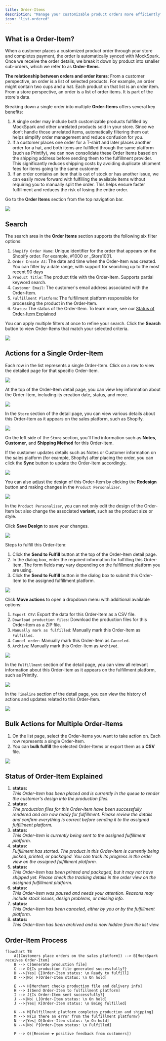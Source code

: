 ```yaml
---
title: Order-Items
description: "Manage your customizable product orders more efficiently"
icon: "list-ordered"
---
```



## What is a Order-Item?
When a customer places a customized product order through your store and completes payment, the order is automatically synced with MockSpark. Once we receive the order details, we break it down by product into smaller sub-orders, which we refer to as **Order-Items**.

<Tip>**The relationship between orders and order items**: From a customer perspective, an order is a list of selected products. For example, an order might contain two cups and a hat. Each product on that list is an order item. From a store perspective, an order is a list of order items. It is part of the store's data.</Tip>

Breaking down a single order into multiple **Order-Items** offers several key benefits:
1. A single order may include both customizable products fulfilled by MockSpark and other unrelated products sold in your store. Since we don’t handle those unrelated items, automatically filtering them out helps simplify order management and reduce confusion for you.
2. If a customer places one order for a T-shirt and later places another order for a hat, and both items are fulfilled through the same platform (such as Printify), we can now consolidate these Order Items based on the shipping address before sending them to the fulfillment provider. This significantly reduces shipping costs by avoiding duplicate shipment fees for items going to the same customer.
3. If an order contains an item that is out of stock or has another issue, we can easily move forward with fulfilling the available items without requiring you to manually split the order. This helps ensure faster fulfillment and reduces the risk of losing the entire order.

Go to the **Order Items** section from the top navigation bar.
<Frame>
  <img src="/images/order-items/order-items/PixPin_2025-05-27_16-24-58.png" />
</Frame>

## Search
The search area in the **Order Items** section supports the following six filter options:
1. `Shopify Order Name`: Unique identifier for the order that appears on the Shopify order. For example, #1000 or _Store1001.
2. `Order Create At`: The date and time when the Order-Item was created. You can filter by a date range, with support for searching up to the most recent 90 days
3. `Product Title`: The product title with the Order-Item. Supports partial keyword search.
4. `Customer Email`: The customer's email address associated with the Order-Item.
5. `Fulfillment Platform`: The fulfillment platform responsible for processing the product in the Order-Item.
6. `Status`: The status of the Order-Item. To learn more, see our [Status of Order-Item Explained](/chinese/order-items/order-items#status-of-order-item-explained)

You can apply multiple filters at once to refine your search. Click the **Search** button to view Order-Items that match your selected criteria.
<Frame>
  <img src="/images/order-items/order-items/PixPin_2025-05-27_16-27-00.png" />
</Frame>

## Actions for a Single Order-Item
Each row in the list represents a single Order-Item. Click on a row to view the detailed page for that specific Order-Item.
<Frame>
  <img src="/images/order-items/order-items/PixPin_2025-05-27_16-32-42.png" />
</Frame>

At the top of the Order-Item detail page, you can view key information about the Order-Item, including its creation date, status, and more.
<Frame>
  <img src="/images/order-items/order-items/PixPin_2025-05-27_16-53-58.png" />
</Frame>

In the `Store` section of the detail page, you can view various details about this Order-Item as it appears on the sales platform, such as Shopify.
<Frame>
  <img src="/images/order-items/order-items/PixPin_2025-05-27_16-54-47.png" />
</Frame>

On the left side of the `Store` section, you’ll find information such as **Notes**, **Customer**, and **Shipping Method** for this Order-Item.

If the customer updates details such as Notes or Customer information on the sales platform (for example, Shopify) after placing the order, you can click the **Sync** button to update the Order-Item accordingly.
<Frame>
  <img src="/images/order-items/order-items/PixPin_2025-05-27_16-56-53.png" />
</Frame>

You can also adjust the design of this Order-Item by clicking the **Redesign** button and making changes in the `Product Personalizer`.
<Frame>
  <img src="/images/order-items/order-items/PixPin_2025-05-27_16-58-53.png" />
</Frame>

In the `Product Personalizer`, you can not only edit the design of the Order-Item but also change the associated **variant**, such as the product size or style.

Click **Save Design** to save your changes.
<Frame>
  <img src="/images/order-items/order-items/PixPin_2025-05-27_17-00-24.png" />
</Frame>

Steps to fulfill this Order-Item:
1. Click the **Send to Fulfill** button at the top of the Order-Item detail page.
2. In the dialog box, enter the required information for fulfilling this Order-Item. The form fields may vary depending on the fulfillment platform you are using.
3. Click the **Send to Fulfill** button in the dialog box to submit this Order-Item to the assigned fulfillment platform.
<Frame>
  <img src="/images/order-items/order-items/PixPin_2025-05-27_17-02-14.png" />
</Frame>

Click **Move actions** to open a dropdown menu with additional available options:
1. `Export CSV`: Export the data for this Order-Item as a CSV file.
2. `Download production files`: Download the production files for this Order-Item as a ZIP file.
3. `Manually mark as fulfilled`: Manually mark this Order-Item as `Fulfilled`.
4. `Cancel order`: Manually mark this Order-Item as `Canceled`.
5. `Archive`: Manually mark this Order-Item as `Archived`.
<Frame>
  <img src="/images/order-items/order-items/PixPin_2025-05-27_17-03-23.png" />
</Frame>

In the `Fulfillment` section of the detail page, you can view all relevant information about this Order-Item as it appears on the fulfillment platform, such as Printify.
<Frame>
  <img src="/images/order-items/order-items/PixPin_2025-05-27_17-04-15.png" />
</Frame>

In the `Timeline` section of the detail page, you can view the history of actions and updates related to this Order-Item.
<Frame>
  <img src="/images/order-items/order-items/PixPin_2025-05-27_17-05-13.png" />
</Frame>

## Bulk Actions for Multiple Order-Items
1. On the list page, select the Order-Items you want to take action on. Each row represents a single Order-Item.
2. You can **bulk fulfill** the selected Order-Items or export them as a **CSV** file.
<Frame>
  <img src="/images/order-items/order-items/PixPin_2025-05-27_16-34-25.png" />
</Frame>

## Status of Order-Item Explained
1. **status:** <ColorText color="#3b82f6" text="Generating" /><br/>_This Order-Item has been placed and is currently in the queue to render the customer's design into the production files._
2. **status:** <ColorText color="#eab308" text="Ready to fulfill" /><br/>_The production files for this Order-Item have been successfully rendered and are now ready for fulfillment. Please review the details and confirm everything is correct before sending it to the assigned fulfillment platform._
3. **status:** <ColorText color="#3b82f6" text="Sending" /><br/>_This Order-Item is currently being sent to the assigned fulfillment platform._
4. **status:** <ColorText color="#3b82f6" text="Being fulfilled" /><br/>_Fulfillment has started. The product in this Order-Item is currently being picked, printed, or packaged. You can track its progress in the order view on the assigned fulfillment platform._
5. **status:** <ColorText color="#22c55e" text="Fulfilled" /><br/>_This Order-Item has been printed and packaged, but it may not have shipped yet. Please check the tracking details in the order view on the assigned fulfillment platform._
6. **status:** <ColorText color="#ef4444" text="On hold" /><br/>_This Order-Item was paused and needs your attention. Reasons may include stock issues, design problems, or missing info._
7. **status:** <ColorText color="#6b7280" text="Canceled" /><br/>_This Order-Item has been canceled, either by you or by the fulfillment platform._
8. **status:** <ColorText color="#6b7280" text="Archived" /><br/>_This Order-Item has been archived and is now hidden from the list view._

## Order-Item Process
```mermaid
flowchart TB
    A([Customers place orders on the sales platform]) --> B[MockSpark receives Order-Item]
    B --> C[Generate production file]
    C --> D{Is production file generated successfully?}
    D -->|Yes| E[Order-Item status: \n Ready to fulfill]
    D -->|No| F[Order-Item status: \n On hold]

    E --> H[Merchant checks production file and delivery info]
    H --> I[Send Order-Item to fulfillment platform]
    I --> J{Is Order-Item sent successfully?}
    J -->|No| L[Order-Item status: \n On hold]
    J -->|Yes| K[Order-Item status: \n Being fulfilled]

    K --> M[Fulfillment platform completes production and shipping]
    M --> N{Is there an error from the fulfillment platform?}
    N -->|Yes| O[Order-Item status: \n On hold]
    N -->|No| P[Order-Item status: \n Fulfilled]

    P --> Q([Receive ❤ positive feedback from customers])
```
